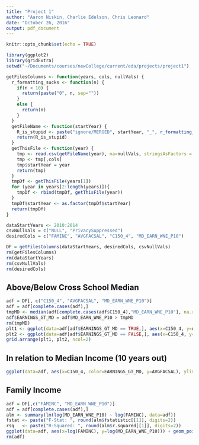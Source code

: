```yaml
---
title: "Project 1"
author: "Aaron Niskin, Charlie Edelson, Chris Leonard"
date: "October 26, 2016"
output: pdf_document
---
```


```r
knitr::opts_chunk$set(echo = TRUE)
```

```r
library(ggplot2)
library(gridExtra)
setwd("~/Documents/courses/newCollege/current/eda/projects/project1")
```

```r
getFilesColumns <- function(years, cols, nullVals) {
  r_formatting_sucks <- function(n) {
    if(n < 10) {
      return(paste("0", n, sep=""))
    }
    else {
      return(n)
    }
  }
  getFileName <- function(startYear) {
    R_is_stupid <- paste("ignore/MERGED", startYear, "_", r_formatting_sucks((startYear + 1) %% 100), "_PP.csv", sep="")
    return(R_is_stupid)
  }
  getThisFile <- function(year) {
    tmp <- read.csv(getFileName(year), na=nullVals, stringsAsFactors = FALSE)
    tmp <- tmp[,cols]
    tmp$startYear = year
    return(tmp)
  }
  tmpDf <- getThisFile(years[1])
  for (year in years[2:length(years)]){
    tmpDf <- rbind(tmpDf, getThisFile(year))
  }
  tmpDf$startYear <- as.factor(tmpDf$startYear)
  return(tmpDf)
}
```


```r
dataStartYears <- 2010:2014
csvNullVals = c("NULL", "PrivacySuppressed")
desiredCols = c("FAMINC", "AVGFACSAL", "C150_4", "MD_EARN_WNE_P10")

DF = getFilesColumns(dataStartYears, desiredCols, csvNullVals)
rm(getFilesColumns)
rm(dataStartYears)
rm(csvNullVals)
rm(desiredCols)
```


## Above/Below Cross School Median
```r
adf = DF[, c("C150_4", "AVGFACSAL", "MD_EARN_WNE_P10")]
adf = adf[complete.cases(adf),]
tmpMD <- median(adf[complete.cases(adf$C150_4),"MD_EARN_WNE_P10"], na.rm=TRUE)
adf$EARNINGS_GT_MD = adf$MD_EARN_WNE_P10 > tmpMD
rm(tmpMD)
plt1 <- ggplot(data=adf[adf$EARNINGS_GT_MD == TRUE,], aes(x=C150_4, y=AVGFACSAL), main="More than median") + geom_point(alpha=I(0.08)) + ggtitle("Over Median Earnings")
plt2 <- ggplot(data=adf[adf$EARNINGS_GT_MD == FALSE,], aes(x=C150_4, y=AVGFACSAL), main="Less than median") + geom_point(alpha=I(0.08)) + ggtitle("Below Median Earnings")
grid.arrange(plt1, plt2, ncol=2)
```

## In relation to Median Income (10 years out)
```r
ggplot(data=adf, aes(x=C150_4, color=EARNINGS_GT_MD, y=AVGFACSAL), ylim=c(0,10^5)) + geom_point(alpha=I(0.09)) + geom_smooth() + ggtitle("Average Faculty Salary VS 4-Year 150% Completion Rate")
```

## Family Income
```r
adf = DF[,c("FAMINC", "MD_EARN_WNE_P10")]
adf = adf[complete.cases(adf),]
alm <- summary(lm(log(MD_EARN_WNE_P10) ~ log(FAMINC), data=adf))
fstat <- paste("F-Stat: ", round(alm$fstatistic[[1]], digits=2))
rsq   <- paste("R-Squared: ", round(alm$r.squared[[1]], digits=2))
ggplot(data=adf, aes(x=log(FAMINC), y=log(MD_EARN_WNE_P10))) + geom_point(alpha=0.08) + xlim(9.5,12) + ylim(9.5,11.5) + annotate("text", x=11.5, y=10, label = fstat, size=5.5) + annotate("text", x=11.5, y=9.8, label = rsq, size=5.5) + ggtitle("log(Median Earnings) vs log(Median Family Income)")
rm(adf)
```